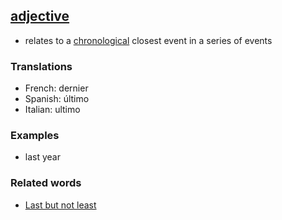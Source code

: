==[[adjective]]==
* relates to a [[chronological]] closest event in a series of events

===Translations===

*French: dernier
*Spanish: último
*Italian: ultimo

===Examples===

*last year

===Related words===

*[[Last but not least]]